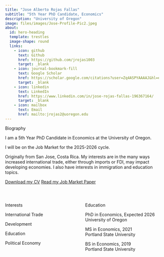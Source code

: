 ```yaml
---
title: "Jose Alberto Rojas Fallas"
subtitle: "5th Year PhD Candidate, Economics"
description: "University of Oregon"
image: files/images/Jose-Profile-Pic2.jpeg
about:
  id: hero-heading
  template: trestles
  image-shape: round
  links:
    - icon: github
      text: Github
      href: https://github.com/jrojas1003
      target: _blank
    - icon: journal-bookmark-fill
      text: Google Scholar
      href: https://scholar.google.com/citations?user=Zq4ASPYAAAAJ&hl=en
      target: _blank
    - icon: linkedin
      text: LinkedIn
      href: https://www.linkedin.com/in/jose-rojas-fallas-196367164/ 
      target: _blank
    - icon: mailbox
      text: Email
      href: mailto:jrojas2@uoregon.edu
---
```


::: {#hero-heading}

[Biography]{.big .hi}

I am a 5th Year PhD Candidate in Economics at the University of Oregon.

I will be on the Job Market for the 2025-2026 cycle. 

Originally from San Jose, Costa Rica. 
My interests are in the many ways increased international trade, either through imports or FDI, may impact developing economies.
I also have interests in immigration and education topics. 

::: {.text-center}
[Download my CV](files/documents/rojas-cv.pdf){target=_blank .btn .btn-primary .btn-lg .cv-download} 
[Read my Job Market Paper](files/documents/JMP-Draft-0616.pdf){target=_blank .btn .btn-primary .btn-lg .cv-download}
:::

<br>

:::: {.columns}

::: {.column width="50%"}

::: {.text-center}
[Interests]{.large .hi}
:::

<i class="bi bi-book" style="font-size: 1.5rem;"></i> International Trade

<i class="bi bi-book" style="font-size: 1.5rem;"></i> Development

<i class="bi bi-book" style="font-size: 1.5rem;"></i> Education

<i class="bi bi-book" style="font-size: 1.5rem;"></i> Political Economy

:::

::: {.column width="50%"}

::: {.text-center}
[Education]{.large .hi}
:::

<i class="bi bi-mortarboard" style="font-size: 1.5rem;"></i> PhD in Economics, Expected 2026 
[University of Oregon]{.small .indent}
  
<i class="bi bi-mortarboard" style="font-size: 1.5rem;"></i> MS in Economics, 2021  
[Portland State University]{.small .indent}
  
<i class="bi bi-mortarboard" style="font-size: 1.5rem;"></i> BS in Economics, 2019  
[Portland State University]{.small .indent}
:::

::::

:::